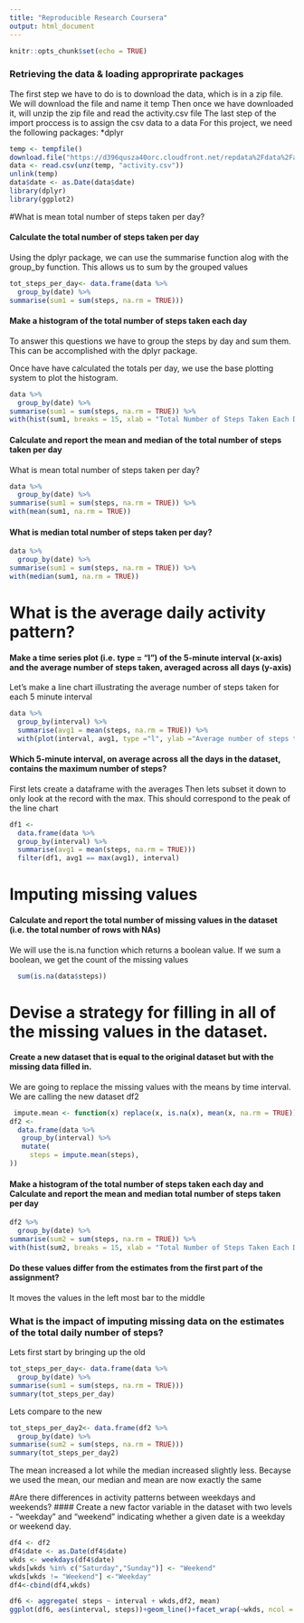 ---
title: "Reproducible Research Coursera"
output: html_document
---

```{r setup, include=FALSE}
knitr::opts_chunk$set(echo = TRUE)
```

### Retrieving the data & loading approprirate packages
The first step we have to do is to download the data, which is in a zip file. We will download the file and name it temp
Then once we have downloaded it, will unzip the zip file and read the activity.csv file
The last step of the import proccess is to assign the csv data to a data
For this project, we need the following packages:
*dplyr

```{r temp}
temp <- tempfile()
download.file("https://d396qusza40orc.cloudfront.net/repdata%2Fdata%2Factivity.zip",temp)
data <- read.csv(unz(temp, "activity.csv"))
unlink(temp)
data$date <- as.Date(data$date)
library(dplyr)
library(ggplot2)
```
#What is mean total number of steps taken per day?

#### Calculate the total number of steps taken per day
Using the dplyr package, we can use the summarise function alog with the group_by function. This allows us to sum by the grouped values
```{r data0}
tot_steps_per_day<- data.frame(data %>%
  group_by(date) %>%
summarise(sum1 = sum(steps, na.rm = TRUE)))

```
#### Make a histogram of the total number of steps taken each day

To answer this questions we have to group the steps by day and sum them. This can be accomplished with the dplyr package.

Once have have calculated the totals per day, we use the base plotting system to plot the histogram. 
```{r data}
data %>%
  group_by(date) %>%
summarise(sum1 = sum(steps, na.rm = TRUE)) %>%
with(hist(sum1, breaks = 15, xlab = "Total Number of Steps Taken Each Day", main ="Total Number of Steps Taken Each Day Frequency"))
```




#### Calculate and report the mean and median of the total number of steps taken per day

What is mean total number of steps taken per day?
```{r data1}
data %>%
  group_by(date) %>%
summarise(sum1 = sum(steps, na.rm = TRUE)) %>%
with(mean(sum1, na.rm = TRUE))
```
#### What is median total number of steps taken per day?
```{r data2}
data %>%
  group_by(date) %>%
summarise(sum1 = sum(steps, na.rm = TRUE)) %>%
with(median(sum1, na.rm = TRUE))
```


# What is the average daily activity pattern?
#### Make a time series plot (i.e. type = "l") of the 5-minute interval (x-axis) and the average number of steps taken, averaged across all days (y-axis)
Let's make a line chart illustrating the average number of steps taken for each 5 minute interval

``` {r data3}
data %>%
  group_by(interval) %>%
  summarise(avg1 = mean(steps, na.rm = TRUE)) %>%
  with(plot(interval, avg1, type ="l", ylab ="Average number of steps taken"))
```




#### Which 5-minute interval, on average across all the days in the dataset, contains the maximum number of steps?
First lets create a dataframe with the averages
Then lets subset it down to only look at the record with the max. This should correspond to the peak of the line chart

``` {r data 4}
df1 <- 
  data.frame(data %>%
  group_by(interval) %>%
  summarise(avg1 = mean(steps, na.rm = TRUE)))
  filter(df1, avg1 == max(avg1), interval)
```

# Imputing missing values

####  Calculate and report the total number of missing values in the dataset (i.e. the total number of rows with NAs)

We will use the is.na function which returns a boolean value. If we sum a boolean, we get the count of the missing values

``` {r data 5}
  sum(is.na(data$steps))
```


# Devise a strategy for filling in all of the missing values in the dataset.
####  Create a new dataset that is equal to the original dataset but with the missing data filled in.

We are going to replace the missing values with the means by time interval. 
We are calling the new dataset df2

``` {r data 6}

 impute.mean <- function(x) replace(x, is.na(x), mean(x, na.rm = TRUE))
df2 <-
  data.frame(data %>%
   group_by(interval) %>%
   mutate(
     steps = impute.mean(steps),
))
```

#### Make a histogram of the total number of steps taken each day and Calculate and report the mean and median total number of steps taken per day
``` {r data 7}
df2 %>%
  group_by(date) %>%
summarise(sum2 = sum(steps, na.rm = TRUE)) %>%
with(hist(sum2, breaks = 15, xlab = "Total Number of Steps Taken Each Day", main ="Total Number of Steps Taken Each Day Frequency"))
```

#### Do these values differ from the estimates from the first part of the assignment?
It moves the values in the left most bar to the middle

### What is the impact of imputing missing data on the estimates of the total daily number of steps?
Lets first start by bringing up the old
```{r data7}
tot_steps_per_day<- data.frame(data %>%
  group_by(date) %>%
summarise(sum1 = sum(steps, na.rm = TRUE)))
summary(tot_steps_per_day)
```
Lets compare to the new
```{r data8}
tot_steps_per_day2<- data.frame(df2 %>%
  group_by(date) %>%
summarise(sum2 = sum(steps, na.rm = TRUE)))
summary(tot_steps_per_day2)
```
The mean increased a lot while the median increased slightly less. Becayse we used the mean, our median and mean are now exactly the same

#Are there differences in activity patterns between weekdays and weekends?
#### Create a new factor variable in the dataset with two levels - "weekday" and "weekend" indicating whether a given date is a weekday or weekend day.
``` {r data9}
df4 <- df2
df4$date <- as.Date(df4$date)
wkds <- weekdays(df4$date)
wkds[wkds %in% c("Saturday","Sunday")] <- "Weekend"
wkds[wkds != "Weekend"] <-"Weekday"
df4<-cbind(df4,wkds)
```


``` {r data10}
df6 <- aggregate( steps ~ interval + wkds,df2, mean)
ggplot(df6, aes(interval, steps))+geom_line()+facet_wrap(~wkds, ncol = 1)
```
